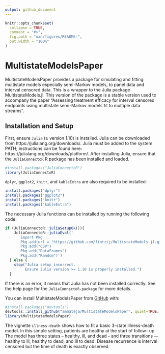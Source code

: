 ```yaml
---
output: github_document
---
```


<!-- README.md is generated from README.Rmd. Please edit that file -->

```r
knitr::opts_chunk$set(
  collapse = TRUE,
  comment = "#>",
  fig.path = "man/figures/README-",
  out.width = "100%"
)
```

# MultistateModelsPaper

<!-- badges: start -->
<!-- badges: end -->

MultistateModelsPaper provides a package for simulating and fitting multistate models
especially semi-Markov models, to panel data and interval censored data. 
This is a wrapper to the Julia package MultistateModels.jl. 
This version of the package is a stable version used to accompany the paper
"Assessing treatment efficacy for interval censored endpoints using multistate semi-Markov models fit to multiple data streams". 




## Installation and Setup

First, ensure `Julia` (<span>&#8805;</span> version 1.10) is installed. Julia can be downloaded from https://julialang.org/downloads/. Julia must be added to the system PATH; instructions can be found here: https://julialang.org/downloads/platform/. After installing Julia, ensure that the `JuliaConnectoR` R package has been installed and loaded.

```r
#install.packages("JuliaConnectoR")
library(JuliaConnectoR)
```

`dplyr`, `ggplot2`, `knitr`, and `kableExtra` are also required to be installed:

```r
install.packages("dplyr")
install.packages("ggplot2")
install.packages("knitr")
install.packages("kableExtra")
```

The necessary Julia functions can be installed by running the following code:

```r
if (JuliaConnectoR::juliaSetupOk()){
    JuliaConnectoR::juliaEval('
       import Pkg
       Pkg.add(url = "https://github.com/fintzij/MultistateModels.jl.git")
       Pkg.add("CSV")
       Pkg.add("DataFrames")
       Pkg.add("Random")')
  } else {
    stop("Julia setup incorrect.
         Ensure Julia version >= 1.10 is properly installed.")
  }
```


If there is an error, it means that Julia has not been installed correctly. See the help page for the `JuliaConnectoR-package` for more details. 

You can install MultistateModelsPaper from
[GitHub](https://github.com/) with:

```r
#install.packages("devtools")
devtools::install_github("ammateja/MultistateModelsPaper", quiet=TRUE, build_vignettes = TRUE)
library(MultistateModelsPaper)
```


The vignette `illness-death` shows how to fit a basic 3-state illness-death model. 
In this simple setting, patients are healthy at the start of follow-
up. The model has three states – healthy, ill, and dead – and three transitions — healthy to ill, healthy to dead, and ill to dead. Disease recurrence is interval censored but the time
of death is exactly observed.

